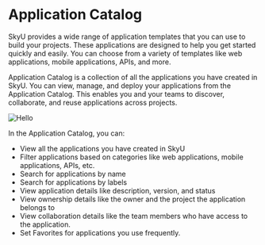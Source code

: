 
# Application Catalog

SkyU provides a wide range of application templates that you can use to build your projects. These applications are designed to help you get started quickly and easily. You can choose from a variety of templates like web applications, mobile applications, APIs, and more.

Application Catalog is a collection of all the applications you have created in SkyU. You can view, manage, and deploy your applications from the Application Catalog. This enables you and your teams to discover, collaborate, and reuse applications across projects.

 
<Image src="/assets/images/applications/app-catalog.png" alt="Hello" width={1000} height={500}  />
 

 In the Application Catalog, you can:

- View all the applications you have created in SkyU
- Filter applications based on categories like web applications, mobile applications, APIs, etc.
- Search for applications by name
- Search for applications by labels
- View application details like description, version, and status
- View ownership details like the owner and the project the application belongs to
- View collaboration details like the team members who have access to the application.
- Set Favorites for applications you use frequently.